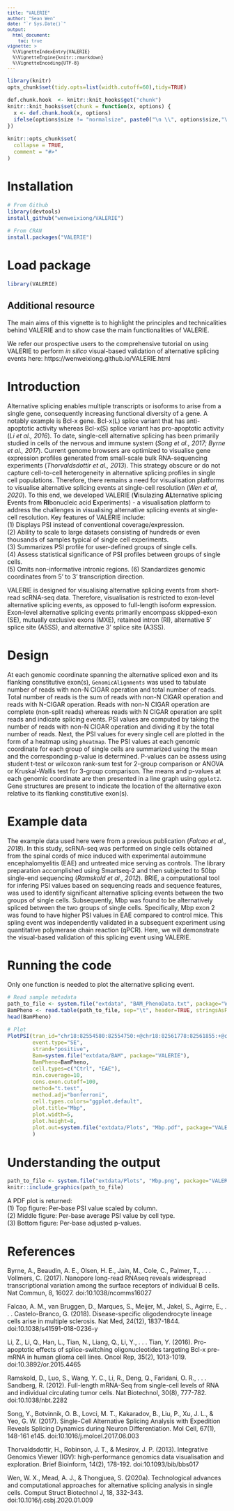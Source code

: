 ```yaml
---
title: "VALERIE"
author: "Sean Wen"
date: "`r Sys.Date()`"
output:
  html_document:
    toc: true
vignette: >
  %\VignetteIndexEntry{VALERIE}
  %\VignetteEngine{knitr::rmarkdown}
  %\VignetteEncoding{UTF-8}
---
```


<style type="text/css">

body, td {
   font-size: 14px;
}
code.r{
  font-size: 12px;
}
pre {
  font-size: 12px
}
</style>

```r
library(knitr)
opts_chunk$set(tidy.opts=list(width.cutoff=60),tidy=TRUE)

def.chunk.hook  <- knitr::knit_hooks$get("chunk")
knitr::knit_hooks$set(chunk = function(x, options) {
  x <- def.chunk.hook(x, options)
  ifelse(options$size != "normalsize", paste0("\n \\", options$size,"\n\n", x, "\n\n \\normalsize"), x)
})
```

```r
knitr::opts_chunk$set(
  collapse = TRUE,
  comment = "#>"
)
```

# Installation
```r
# From Github
library(devtools)
install_github("wenweixiong/VALERIE")

# From CRAN
install.packages("VALERIE")
```

# Load package
```r
library(VALERIE)
```

## Additional resource
The main aims of this vignette is to highlight the principles and technicalities behind VALERIE and to show case the main functionalities of VALERIE. 

We refer our prospective users to the comprehensive tutorial on using VALERIE to perform *in silico* visual-based validation of alternative splicing events here: https://wenweixiong.github.io/VALERIE.html  

# Introduction
Alternative splicing enables multiple transcripts or isoforms to arise from a single gene, consequently increasing functional diversity of a gene. A notably example is Bcl-x gene. Bcl-x(L) splice variant that has anti-apoptotic activity whereas Bcl-x(S) splice variant has pro-apoptotic activity (*Li et al., 2016*). To date, single-cell alternative splicing has been primarily studied in cells of the nervous and immune system  (*Song et al., 2017; Byrne et al., 2017*). Current genome browsers are optimized to visualise gene expression profiles generated from small-scale bulk RNA-sequencing experiments (*Thorvaldsdottir et al., 2013*). This strategy obscure or do not capture cell-to-cell heterogeneity in alternative splicing profiles in single cell populations. Therefore, there remains a need for visualisation platforms to visualise alternative splicing events at single-cell resolution (*Wen et al, 2020*). To this end, we developed VALERIE (**V**isulazing **AL**ternative splicing **E**vents from **RI**bonucleic acid **E**xperiments) - a visualisation platform to address the challenges in visualising alternative splicing events at single-cell resolution. Key features of VALERIE include:  
(1) Displays PSI instead of conventional coverage/expression.  
(2) Ability to scale to large datasets consisting of hundreds or even thousands of samples typical of single cell experiments.  
(3) Summarizes PSI profile for user-defined groups of single cells.  
(4) Assess statistical significance of PSI profiles between groups of single cells.  
(5) Omits non-informative intronic regions.
(6) Standardizes genomic coordinates from 5' to 3' transcription direction.  

  VALERIE is designed for visualising alternative splicing events from short-read scRNA-seq data. Therefore, visualisation is restricted to exon-level alternative splicing events, as opposed to full-length isoform expression. Exon-level alternative splicing events primarily encompass skipped-exon (SE), mutually exclusive exons (MXE), retained intron (RI), alternative 5' splice site (A5SS), and alternative 3' splice site (A3SS).
  
# Design
At each genomic coordinate spanning the alternative spliced exon and its flanking constitutive exon(s), ```GenomicAlignments``` was used to tabulate number of reads with non-N CIGAR operation and total number of reads. Total number of reads is the sum of reads with non-N CIGAR operation and reads with N-CIGAR operation. Reads with non-N CIGAR operation are complete (non-split reads) whereas reads with N CIGAR operation are split reads and indicate splicing events. PSI values are computed by taking the number of reads with non-N CIGAR operation and dividing it by the total number of reads. Next, the PSI values for every single cell are plotted in the form of a heatmap using ```pheatmap```. The PSI values at each genomic coordinate for each group of single cells are summarized using the mean and the corresponding p-value is determined. P-values can be assess using student t-test or wilcoxon rank-sum test for 2-group comparison or ANOVA or Kruskal-Wallis test for 3-group comparison. The means and p-values at each genomic coordinate are then presented in a line graph using ```ggplot2```. Gene structures are present to indicate the location of the alternative exon relative to its flanking constitutive exon(s).  
  
# Example data
The example data used here were from a previous publication (*Falcao et al., 2018*). In this study, scRNA-seq was performed on single cells obtained from the spinal cords of mice induced with experimental autoimmune encephalomyelitis (EAE) and untreated mice serving as controls. The library preparation accomplished using Smartseq-2 and then subjected to 50bp single-end sequencing (*Ramskold et al., 2012*). BRIE, a computational tool for infering PSI values based on sequencing reads and sequence features, was used to identify significant alternative splicing events between the two groups of single cells. Subsequently, Mbp was found to be alternatively spliced between the two groups of single cells. Specifically, Mbp exon 2 was found to have higher PSI values in EAE compared to control mice. This spling event was independently validated in a subsequent experiment using quantitative polymerase chain reaction (qPCR). Here, we will demonstrate the visual-based validation of this splicing event using VALERIE.

# Running the code
Only one function is needed to plot the alternative splicing event.

```r
# Read sample metadata
path_to_file <- system.file("extdata", "BAM_PhenoData.txt", package="VALERIE")
BamPheno <- read.table(path_to_file, sep="\t", header=TRUE, stringsAsFactors=FALSE)
head(BamPheno)

# Plot
PlotPSI(tran_id="chr18:82554580:82554750:+@chr18:82561778:82561855:+@chr18:82572825:82572926",
        event.type="SE",
        strand="positive",
        Bam=system.file("extdata/BAM", package="VALERIE"),
        BamPheno=BamPheno,
        cell.types=c("Ctrl", "EAE"),
        min.coverage=10,
        cons.exon.cutoff=100,
        method="t.test",
        method.adj="bonferroni",
        cell.types.colors="ggplot.default",
        plot.title="Mbp",
        plot.width=5,
        plot.height=8,
        plot.out=system.file("extdata/Plots", "Mbp.pdf", package="VALERIE")
        )
```

# Understanding the output
```r
path_to_file <- system.file("extdata/Plots", "Mbp.png", package="VALERIE")
knitr::include_graphics(path_to_file)
```

A PDF plot is returned:  
(1) Top figure: Per-base PSI value scaled by column.  
(2) Middle figure: Per-base average PSI value by cell type.  
(3) Bottom figure: Per-base adjusted p-values.  

# References

Byrne, A., Beaudin, A. E., Olsen, H. E., Jain, M., Cole, C., Palmer, T., . . . Vollmers, C. (2017). Nanopore long-read RNAseq reveals widespread transcriptional variation among the surface receptors of individual B cells. Nat Commun, 8, 16027. doi:10.1038/ncomms16027  

Falcao, A. M., van Bruggen, D., Marques, S., Meijer, M., Jakel, S., Agirre, E., . . . Castelo-Branco, G. (2018). Disease-specific oligodendrocyte lineage cells arise in multiple sclerosis. Nat Med, 24(12), 1837-1844. doi:10.1038/s41591-018-0236-y  

Li, Z., Li, Q., Han, L., Tian, N., Liang, Q., Li, Y., . . . Tian, Y. (2016). Pro-apoptotic effects of splice-switching oligonucleotides targeting Bcl-x pre-mRNA in human glioma cell lines. Oncol Rep, 35(2), 1013-1019. doi:10.3892/or.2015.4465  

Ramskold, D., Luo, S., Wang, Y. C., Li, R., Deng, Q., Faridani, O. R., . . . Sandberg, R. (2012). Full-length mRNA-Seq from single-cell levels of RNA and individual circulating tumor cells. Nat Biotechnol, 30(8), 777-782. doi:10.1038/nbt.2282  

Song, Y., Botvinnik, O. B., Lovci, M. T., Kakaradov, B., Liu, P., Xu, J. L., & Yeo, G. W. (2017). Single-Cell Alternative Splicing Analysis with Expedition Reveals Splicing Dynamics during Neuron Differentiation. Mol Cell, 67(1), 148-161 e145. doi:10.1016/j.molcel.2017.06.003  

Thorvaldsdottir, H., Robinson, J. T., & Mesirov, J. P. (2013). Integrative Genomics Viewer (IGV): high-performance genomics data visualisation and exploration. Brief Bioinform, 14(2), 178-192. doi:10.1093/bib/bbs017

Wen, W. X., Mead, A. J., & Thongjuea, S. (2020a). Technological advances and computational approaches for alternative splicing analysis in single cells. Comput Struct Biotechnol J, 18, 332-343. doi:10.1016/j.csbj.2020.01.009  
